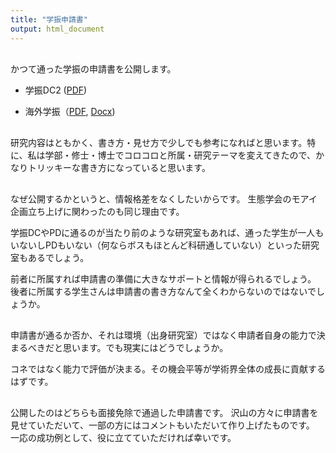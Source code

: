 ```yaml
---
title: "学振申請書"
output: html_document
---
```


<div style="margin-bottom:30px;">
</div>

かつて通った学振の申請書を公開します。

- 学振DC2 ([PDF](https://github.com/Kei-Atsumi/Curriculum_vitae/blob/master/files/JSPS_DC2.pdf))

- 海外学振（[PDF](https://github.com/Kei-Atsumi/Curriculum_vitae/blob/master/files/JSPS_Overseas.pdf), [Docx](https://github.com/Kei-Atsumi/Curriculum_vitae/raw/master/files/JSPS_Overseas.docx))

<div style="margin-bottom:30px;">
</div>

研究内容はともかく、書き方・見せ方で少しでも参考になればと思います。特に、私は学部・修士・博士でコロコロと所属・研究テーマを変えてきたので、かなりトリッキーな書き方になっていると思います。

<div style="margin-bottom:30px;">
</div>

なぜ公開するかというと、情報格差をなくしたいからです。
生態学会のモアイ企画立ち上げに関わったのも同じ理由です。


学振DCやPDに通るのが当たり前のような研究室もあれば、通った学生が一人もいないしPDもいない（何ならボスもほとんど科研通していない）といった研究室もあるでしょう。

前者に所属すれば申請書の準備に大きなサポートと情報が得られるでしょう。
後者に所属する学生さんは申請書の書き方なんて全くわからないのではないでしょうか。

<div style="margin-bottom:30px;">
</div>

申請書が通るか否か、それは環境（出身研究室）ではなく申請者自身の能力で決まるべきだと思います。でも現実にはどうでしょうか。

コネではなく能力で評価が決まる。その機会平等が学術界全体の成長に貢献するはずです。

<div style="margin-bottom:30px;">
</div>

公開したのはどちらも面接免除で通過した申請書です。
沢山の方々に申請書を見せていただいて、一部の方にはコメントもいただいて作り上げたものです。
一応の成功例として、役に立てていただければ幸いです。
